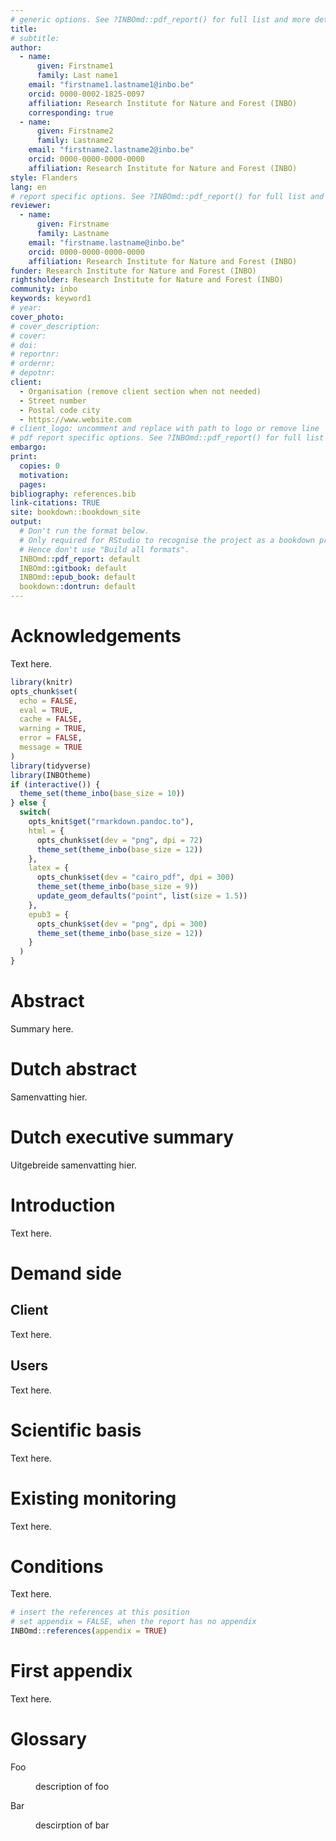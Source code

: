 ```yaml
---
# generic options. See ?INBOmd::pdf_report() for full list and more details.
title:
# subtitle:
author: 
  - name:
      given: Firstname1
      family: Last name1
    email: "firstname1.lastname1@inbo.be"
    orcid: 0000-0002-1825-0097
    affiliation: Research Institute for Nature and Forest (INBO)
    corresponding: true
  - name:
      given: Firstname2
      family: Lastname2
    email: "firstname2.lastname2@inbo.be"
    orcid: 0000-0000-0000-0000
    affiliation: Research Institute for Nature and Forest (INBO)
style: Flanders
lang: en
# report specific options. See ?INBOmd::pdf_report() for full list and more details.
reviewer:
  - name:
      given: Firstname
      family: Lastname
    email: "firstname.lastname@inbo.be"
    orcid: 0000-0000-0000-0000
    affiliation: Research Institute for Nature and Forest (INBO)
funder: Research Institute for Nature and Forest (INBO)
rightsholder: Research Institute for Nature and Forest (INBO)
community: inbo
keywords: keyword1
# year:
cover_photo:
# cover_description:
# cover:
# doi:
# reportnr:
# ordernr:
# depotnr: 
client:
  - Organisation (remove client section when not needed)
  - Street number
  - Postal code city
  - https://www.website.com
# client_logo: uncomment and replace with path to logo or remove line
# pdf report specific options. See ?INBOmd::pdf_report() for full list and more details.
embargo:
print:
  copies: 0
  motivation:
  pages:
bibliography: references.bib
link-citations: TRUE
site: bookdown::bookdown_site
output:
  # Don't run the format below.
  # Only required for RStudio to recognise the project as a bookdown project.
  # Hence don't use "Build all formats".
  INBOmd::pdf_report: default
  INBOmd::gitbook: default
  INBOmd::epub_book: default
  bookdown::dontrun: default
---
```


# Acknowledgements {-}

Text here.


```r
library(knitr)
opts_chunk$set(
  echo = FALSE,
  eval = TRUE,
  cache = FALSE,
  warning = TRUE,
  error = FALSE,
  message = TRUE
)
library(tidyverse)
library(INBOtheme)
if (interactive()) {
  theme_set(theme_inbo(base_size = 10))
} else {
  switch(
    opts_knit$get("rmarkdown.pandoc.to"),
    html = {
      opts_chunk$set(dev = "png", dpi = 72)
      theme_set(theme_inbo(base_size = 12))
    },
    latex = {
      opts_chunk$set(dev = "cairo_pdf", dpi = 300)
      theme_set(theme_inbo(base_size = 9))
      update_geom_defaults("point", list(size = 1.5))
    },
    epub3 = {
      opts_chunk$set(dev = "png", dpi = 300)
      theme_set(theme_inbo(base_size = 12))
    }
  )
}
```

<!--chapter:end:index.Rmd-->

# Abstract {-}

\benglish

Summary here.

\eenglish

\newpage

<!--chapter:end:001_abstract.Rmd-->

# Dutch abstract {-}

Samenvatting hier.

\newpage

<!--chapter:end:002_abstract_dutch.Rmd-->

# Dutch executive summary {-}

Uitgebreide samenvatting hier.

\newpage

<!--chapter:end:003_executive_summary_dutch.Rmd-->

<!-- hier komt de inhoudstafel bij pdf -->
\mainmatter

# Introduction

\benglish

Text here.

\eenglish

\newpage

<!--chapter:end:01_introduction.Rmd-->

# Demand side

## Client

\benglish

Text here.

\eenglish

\newpage

<!--chapter:end:02_1_1_demand_side_client.Rmd-->

<!--# Demand side -->
## Users

\benglish

Text here.

\eenglish

\newpage

<!--chapter:end:02_1_2_demand_side_users.Rmd-->

# Scientific basis

\benglish

Text here.

\eenglish

\newpage

<!--chapter:end:02_2_scientific_basis.Rmd-->

# Existing monitoring

\benglish

Text here.

\eenglish

\newpage

<!--chapter:end:02_3_existing_monitoring.Rmd-->

# Conditions

\benglish

Text here.

\eenglish

\newpage

<!--chapter:end:02_4_conditions.Rmd-->

```r
# insert the references at this position
# set appendix = FALSE, when the report has no appendix
INBOmd::references(appendix = TRUE)
```


<!--chapter:end:zzz_01_references.Rmd-->

# First appendix

\benglish

Text here.

\eenglish

\newpage

<!--chapter:end:zzz_02_appendix.Rmd-->

# Glossary

\benglish

Foo

:   description of foo

Bar

:   descirption of bar

\eenglish

\newpage

<!--chapter:end:zzz_03_glossary.Rmd-->

